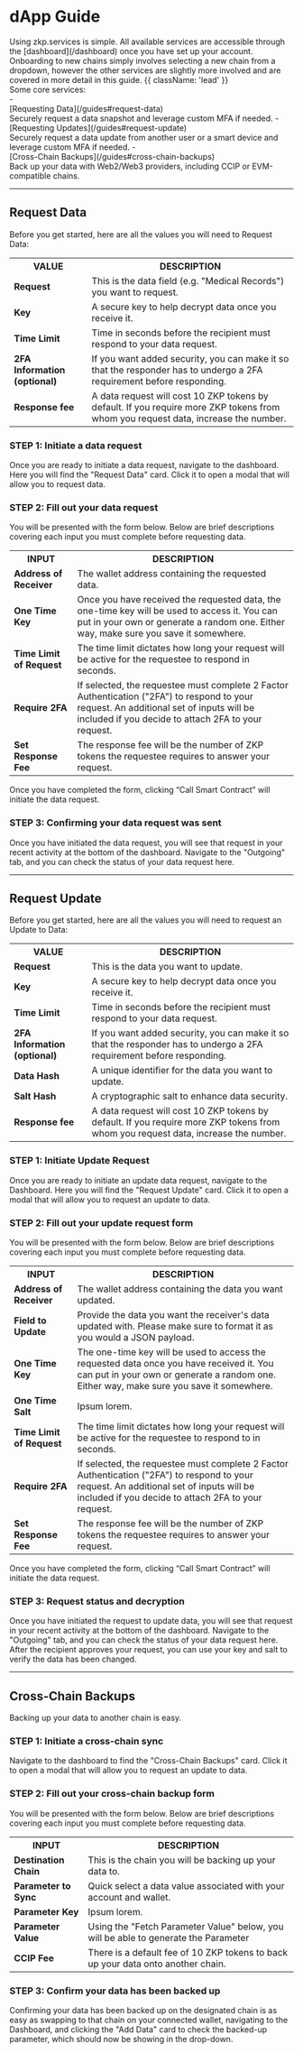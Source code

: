 # dApp Guide

<div className="mt-8"></div>
Using zkp.services is simple. All available services are accessible through the [dashboard](/dashboard) once you have 
set up your account. Onboarding to new chains simply involves selecting a new chain from a dropdown, however the other
services are slightly more involved and are covered in more detail in this guide. {{ className: 'lead' }}

<div className="lead">

<div className="font-bold">Some core services:</div>
- <div className="font-semibold">[Requesting Data](/guides#request-data)</div> Securely request a data snapshot and leverage custom MFA if needed.
- <div className="font-semibold">[Requesting Updates](/guides#request-update)</div> Securely request a data update from another user or a smart device and leverage custom MFA if needed.
- <div className="font-semibold">[Cross-Chain Backups](/guides#cross-chain-backups)</div> Back up your data with Web2/Web3 providers, including CCIP or EVM-compatible chains.
</div>

---

## <div className="mb-4 font-bold">Request Data</div>

Before you get started, here are all the values you will need to Request Data:

<table className="border-separate border border-gray-200 dark:border-gray-700 w-full rounded-xl">
  <tr>
    <th className="border border-gray-300 dark:border-gray-600 px-4 py-2 text-left rounded-tl-lg">VALUE</th>
    <th className="border border-gray-300 dark:border-gray-600 px-4 py-2 text-left rounded-tr-lg">DESCRIPTION</th>
  </tr>
  <tr>
    <td className="border border-gray-300 dark:border-gray-600 px-4 py-2"><b>Request</b></td>
    <td className="border border-gray-300 dark:border-gray-600 px-4 py-2">This is the data field (e.g. "Medical Records") you want to request.</td>
  </tr>
  <tr>
    <td className="border border-gray-300 dark:border-gray-600 px-4 py-2"><b>Key</b></td>
    <td className="border border-gray-300 dark:border-gray-600 px-4 py-2">A secure key to help decrypt data once you receive it.</td>
  </tr>
  <tr>
    <td className="border border-gray-300 dark:border-gray-600 px-4 py-2"><b>Time Limit</b></td>
    <td className="border border-gray-300 dark:border-gray-600 px-4 py-2">Time in seconds before the recipient must respond to your data request.</td>
  </tr>
  <tr>
    <td className="border border-gray-300 dark:border-gray-600 px-4 py-2"><b>2FA Information (optional)</b></td>
    <td className="border border-gray-300 dark:border-gray-600 px-4 py-2">If you want added security, you can make it so that the responder has to undergo a 2FA requirement before responding.</td>
  </tr>
  <tr>
    <td className="border border-gray-300 dark:border-gray-600 px-4 py-2 rounded-bl-lg"><b>Response fee</b></td>
    <td className="border border-gray-300 dark:border-gray-600 px-4 py-2 rounded-br-lg">A data request will cost 10 ZKP tokens by default. If you require more ZKP tokens from whom you request data, increase the number.</td>
  </tr>
</table>


### <div className="font-bold">STEP 1: Initiate a data request</div>

Once you are ready to initiate a data request, navigate to the dashboard. Here you will find the "Request Data" card. Click it to open a modal that will allow you to request data.

### <div className="font-bold">STEP 2: Fill out your data request</div>

You will be presented with the form below. Below are brief descriptions covering each input you must complete before requesting data.

<table className="border-separate border border-gray-200 dark:border-gray-700 w-full rounded-xl">
  <tr>
    <th className="border border-gray-300 dark:border-gray-600 px-4 py-2 text-left rounded-tl-lg">INPUT</th>
    <th className="border border-gray-300 dark:border-gray-600 px-4 py-2 text-left rounded-tr-lg">DESCRIPTION</th>
  </tr>
  <tr>
    <td className="border border-gray-300 dark:border-gray-600 px-4 py-2"><b>Address of Receiver</b></td>
    <td className="border border-gray-300 dark:border-gray-600 px-4 py-2">The wallet address containing the requested data.</td>
  </tr>
  <tr>
    <td className="border border-gray-300 dark:border-gray-600 px-4 py-2"><b>One Time Key</b></td>
    <td className="border border-gray-300 dark:border-gray-600 px-4 py-2">Once you have received the requested data, the one-time key will be used to access it. You can put in your own or generate a random one. Either way, make sure you save it somewhere.</td>
  </tr>
  <tr>
    <td className="border border-gray-300 dark:border-gray-600 px-4 py-2"><b>Time Limit of Request</b></td>
    <td className="border border-gray-300 dark:border-gray-600 px-4 py-2">The time limit dictates how long your request will be active for the requestee to respond in seconds.</td>
  </tr>
  <tr>
    <td className="border border-gray-300 dark:border-gray-600 px-4 py-2"><b>Require 2FA</b></td>
    <td className="border border-gray-300 dark:border-gray-600 px-4 py-2">If selected, the requestee must complete 2 Factor Authentication ("2FA") to respond to your request. An additional set of inputs will be included if you decide to attach 2FA to your request.</td>
  </tr>
  <tr>
    <td className="border border-gray-300 dark:border-gray-600 px-4 py-2 rounded-bl-lg"><b>Set Response Fee</b></td>
    <td className="border border-gray-300 dark:border-gray-600 px-4 py-2 rounded-br-lg">The response fee will be the number of ZKP tokens the requestee requires to answer your request.</td>
  </tr>
</table>

Once you have completed the form, clicking “Call Smart Contract” will initiate the data request.

### <div className="font-bold">STEP 3: Confirming your data request was sent</div>

Once you have initiated the data request, you will see that request in your recent activity at the bottom of the dashboard. Navigate to the "Outgoing" tab, and you can check the status of your data request here.

---

## <div className="mb-4 font-bold">Request Update</div>

Before you get started, here are all the values you will need to request an Update to Data:

<table className="border-separate border border-gray-200 dark:border-gray-700 w-full rounded-xl">
  <tr>
    <th className="border border-gray-300 dark:border-gray-600 px-4 py-2 text-left rounded-tl-lg">VALUE</th>
    <th className="border border-gray-300 dark:border-gray-600 px-4 py-2 text-left rounded-tr-lg">DESCRIPTION</th>
  </tr>
  <tr>
    <td className="border border-gray-300 dark:border-gray-600 px-4 py-2"><b>Request</b></td>
    <td className="border border-gray-300 dark:border-gray-600 px-4 py-2">This is the data you want to update.</td>
  </tr>
  <tr>
    <td className="border border-gray-300 dark:border-gray-600 px-4 py-2"><b>Key</b></td>
    <td className="border border-gray-300 dark:border-gray-600 px-4 py-2">A secure key to help decrypt data once you receive it.</td>
  </tr>
  <tr>
    <td className="border border-gray-300 dark:border-gray-600 px-4 py-2"><b>Time Limit</b></td>
    <td className="border border-gray-300 dark:border-gray-600 px-4 py-2">Time in seconds before the recipient must respond to your data request.</td>
  </tr>
  <tr>
    <td className="border border-gray-300 dark:border-gray-600 px-4 py-2"><b>2FA Information (optional)</b></td>
    <td className="border border-gray-300 dark:border-gray-600 px-4 py-2">If you want added security, you can make it so that the responder has to undergo a 2FA requirement before responding.</td>
  </tr>
  <tr>
    <td className="border border-gray-300 dark:border-gray-600 px-4 py-2"><b>Data Hash</b></td>
    <td className="border border-gray-300 dark:border-gray-600 px-4 py-2">A unique identifier for the data you want to update.</td>
  </tr>
  <tr>
    <td className="border border-gray-300 dark:border-gray-600 px-4 py-2"><b>Salt Hash</b></td>
    <td className="border border-gray-300 dark:border-gray-600 px-4 py-2">A cryptographic salt to enhance data security.</td>
  </tr>
  <tr>
    <td className="border border-gray-300 dark:border-gray-600 px-4 py-2 rounded-bl-lg"><b>Response fee</b></td>
    <td className="border border-gray-300 dark:border-gray-600 px-4 py-2 rounded-br-lg">A data request will cost 10 ZKP tokens by default. If you require more ZKP tokens from whom you request data, increase the number.</td>
  </tr>
</table>


### <div className="font-bold">STEP 1: Initiate Update Request</div>

Once you are ready to initiate an update data request, navigate to the Dashboard. Here you will find the "Request Update" card. Click it to open a modal that will allow you to request an update to data.

### <div className="font-bold">STEP 2: Fill out your update request form</div>

You will be presented with the form below. Below are brief descriptions covering each input you must complete before requesting data.

<table className="border-separate border border-gray-200 dark:border-gray-700 w-full rounded-xl">
  <tr>
    <th className="border border-gray-300 dark:border-gray-600 px-4 py-2 text-left rounded-tl-lg">INPUT</th>
    <th className="border border-gray-300 dark:border-gray-600 px-4 py-2 text-left rounded-tr-lg">DESCRIPTION</th>
  </tr>
  <tr>
    <td className="border border-gray-300 dark:border-gray-600 px-4 py-2"><b>Address of Receiver</b></td>
    <td className="border border-gray-300 dark:border-gray-600 px-4 py-2">The wallet address containing the data you want updated.</td>
  </tr>
  <tr>
    <td className="border border-gray-300 dark:border-gray-600 px-4 py-2"><b>Field to Update</b></td>
    <td className="border border-gray-300 dark:border-gray-600 px-4 py-2"> Provide the data you want the receiver's data updated with. Please make sure to format it as you would a JSON payload.</td>
  </tr>
  <tr>
    <td className="border border-gray-300 dark:border-gray-600 px-4 py-2"><b>One Time Key</b></td>
    <td className="border border-gray-300 dark:border-gray-600 px-4 py-2">The one-time key will be used to access the requested data once you have received it. You can put in your own or generate a random one. Either way, make sure you save it somewhere.</td>
  </tr>
  <tr>
    <td className="border border-gray-300 dark:border-gray-600 px-4 py-2"><b>One Time Salt</b></td>
    <td className="border border-gray-300 dark:border-gray-600 px-4 py-2">Ipsum lorem.</td>
  </tr>
  <tr>
    <td className="border border-gray-300 dark:border-gray-600 px-4 py-2"><b>Time Limit of Request</b></td>
    <td className="border border-gray-300 dark:border-gray-600 px-4 py-2">The time limit dictates how long your request will be active for the requestee to respond to in seconds.</td>
  </tr>
  <tr>
    <td className="border border-gray-300 dark:border-gray-600 px-4 py-2"><b>Require 2FA</b></td>
    <td className="border border-gray-300 dark:border-gray-600 px-4 py-2">If selected, the requestee must complete 2 Factor Authentication ("2FA") to respond to your request. An additional set of inputs will be included if you decide to attach 2FA to your request.</td>
  </tr>
  <tr>
    <td className="border border-gray-300 dark:border-gray-600 px-4 py-2 rounded-bl-lg"><b>Set Response Fee</b></td>
    <td className="border border-gray-300 dark:border-gray-600 px-4 py-2 rounded-br-lg">The response fee will be the number of ZKP tokens the requestee requires to answer your request.</td>
  </tr>
</table>

Once you have completed the form, clicking “Call Smart Contract” will initiate the data request.

### <div className="font-bold">STEP 3: Request status and decryption</div>

Once you have initiated the request to update data, you will see that request in your recent activity at the bottom of the dashboard. Navigate to the "Outgoing" tab, and you can check the status of your data request here. After the recipient approves your request, you can use your key and salt to verify the data has been changed.

---

## <div className="mb-4 font-bold">Cross-Chain Backups</div>

Backing up your data to another chain is easy.

### <div className="font-bold">STEP 1: Initiate a cross-chain sync</div>

Navigate to the dashboard to find the "Cross-Chain Backups" card. Click it to open a modal that will allow you to request an update to data.

### <div className="font-bold">STEP 2: Fill out your cross-chain backup form</div>

You will be presented with the form below. Below are brief descriptions covering each input you must complete before requesting data.

<table className="border-separate border border-gray-200 dark:border-gray-700 w-full rounded-xl">
  <tr>
    <th className="border border-gray-300 dark:border-gray-600 px-4 py-2 text-left rounded-tl-lg">INPUT</th>
    <th className="border border-gray-300 dark:border-gray-600 px-4 py-2 text-left rounded-tr-lg">DESCRIPTION</th>
  </tr>
  <tr>
    <td className="border border-gray-300 dark:border-gray-600 px-4 py-2"><b>Destination Chain</b></td>
    <td className="border border-gray-300 dark:border-gray-600 px-4 py-2">This is the chain you will be backing up your data to.</td>
  </tr>
  <tr>
    <td className="border border-gray-300 dark:border-gray-600 px-4 py-2"><b>Parameter to Sync</b></td>
    <td className="border border-gray-300 dark:border-gray-600 px-4 py-2">Quick select a data value associated with your account and wallet.</td>
  </tr>
  <tr>
    <td className="border border-gray-300 dark:border-gray-600 px-4 py-2"><b>Parameter Key</b></td>
    <td className="border border-gray-300 dark:border-gray-600 px-4 py-2">Ipsum lorem.</td>
  </tr>
  <tr>
    <td className="border border-gray-300 dark:border-gray-600 px-4 py-2"><b>Parameter Value</b></td>
    <td className="border border-gray-300 dark:border-gray-600 px-4 py-2">Using the "Fetch Parameter Value" below, you will be able to generate the Parameter</td>
  </tr>
  <tr>
    <td className="border border-gray-300 dark:border-gray-600 px-4 py-2 rounded-bl-lg"><b>CCIP Fee</b></td>
    <td className="border border-gray-300 dark:border-gray-600 px-4 py-2 rounded-br-lg">There is a default fee of 10 ZKP tokens to back up your data onto another chain.</td>
  </tr>
</table>

### <div className="font-bold">STEP 3: Confirm your data has been backed up</div>
Confirming your data has been backed up on the designated chain is as easy as swapping to that chain on your connected wallet, navigating to the Dashboard, and clicking the "Add Data" card to check the backed-up parameter, which should now be showing in the drop-down.
